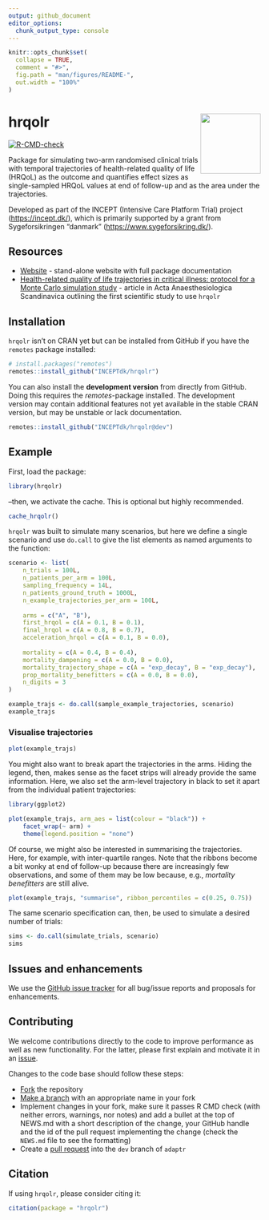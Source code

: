 ```yaml
---
output: github_document
editor_options: 
  chunk_output_type: console
---
```


<!-- README.md is generated from README.Rmd. Please edit that file -->

```r
knitr::opts_chunk$set(
  collapse = TRUE,
  comment = "#>",
  fig.path = "man/figures/README-",
  out.width = "100%"
)
```

# hrqolr <img src="man/figures/hrqolr.png" align="right" width="120" />

<!-- badges: start -->
[![R-CMD-check](https://github.com/epiben/hrqolr/actions/workflows/R-CMD-check.yaml/badge.svg)](https://github.com/epiben/hrqolr/actions/workflows/R-CMD-check.yaml)
<!-- [![codecov](https://codecov.io/gh/INCEPTdk/adaptr/branch/main/graph/badge.svg)](https://app.codecov.io/gh/INCEPTdk/adaptr/)
![total downloads from RStudio mirror](https://cranlogs.r-pkg.org/badges/grand-total/hrqolr) -->
<!-- badges: end -->

Package for simulating two-arm randomised clinical trials with temporal trajectories of
health-related quality of life (HRQoL) as the outcome and quantifies effect sizes as single-sampled
HRQoL values at end of follow-up and as the area under the trajectories. 

Developed as part of the INCEPT (Intensive Care Platform Trial) project (<https://incept.dk/>),
which is primarily supported by a grant from Sygeforsikringen "danmark"
(<https://www.sygeforsikring.dk/>).

## Resources

* [Website](https://inceptdk.github.io/hrqolr/index.html) - stand-alone website with full
package documentation
* [Health-related quality of life trajectories in critical illness: protocol for a Monte Carlo simulation study](https://doi.org/10.1111/aas.14324) -
article in Acta Anaesthesiologica Scandinavica outlining the first scientific study to use `hrqolr`

## Installation

`hrqolr` isn't on CRAN yet but can be installed from GitHub if you have the `remotes` package installed:

```r
# install.packages("remotes") 
remotes::install_github("INCEPTdk/hrqolr")
```

You can also install the **development version** from directly from GitHub. Doing this
requires the *remotes*-package installed. The development version may contain
additional features not yet available in the stable CRAN version, but may be unstable or lack documentation.

```r
remotes::install_github("INCEPTdk/hrqolr@dev")
```

## Example
First, load the package:
```r
library(hrqolr)
```

--then, we activate the cache. This is optional but highly recommended.

```r
cache_hrqolr()
```

`hrqolr` was built to simulate many scenarios, but here we define a single scenario and use `do.call` to give the list elements as named arguments to the function:

```r
scenario <- list(
	n_trials = 100L,
	n_patients_per_arm = 100L,
	sampling_frequency = 14L,
	n_patients_ground_truth = 1000L,
	n_example_trajectories_per_arm = 100L,
	
	arms = c("A", "B"),
	first_hrqol = c(A = 0.1, B = 0.1),
	final_hrqol = c(A = 0.8, B = 0.7),
	acceleration_hrqol = c(A = 0.1, B = 0.0),
	
	mortality = c(A = 0.4, B = 0.4),
	mortality_dampening = c(A = 0.0, B = 0.0),
	mortality_trajectory_shape = c(A = "exp_decay", B = "exp_decay"),
	prop_mortality_benefitters = c(A = 0.0, B = 0.0),
	n_digits = 3
)

example_trajs <- do.call(sample_example_trajectories, scenario)
example_trajs
```

### Visualise trajectories
```r
plot(example_trajs)
```

You might also want to break apart the trajectories in the arms. Hiding the legend, then, makes sense as the facet strips will already provide the same information. Here, we also set the arm-level trajectory in black to set it apart from the individual patient trajectories:

```r
library(ggplot2) 

plot(example_trajs, arm_aes = list(colour = "black")) +
	facet_wrap(~ arm) +
	theme(legend.position = "none")
```

Of course, we might also be interested in summarising the trajectories. Here, for example, with inter-quartile ranges. Note that the ribbons become a bit wonky at end of follow-up because there are increasingly few observations, and some of them may be low because, e.g., *mortality benefitters* are still alive.

```r
plot(example_trajs, "summarise", ribbon_percentiles = c(0.25, 0.75))
```

The same scenario specification can, then, be used to simulate a desired number of trials:
```r
sims <- do.call(simulate_trials, scenario)
sims
```

## Issues and enhancements

We use the [GitHub issue tracker](https://github.com/epiben/hrqolr/issues) for
all bug/issue reports and proposals for enhancements. 

## Contributing

We welcome contributions directly to the code to improve performance as well
as new functionality. For the latter, please first explain and motivate it in an
[issue](https://github.com/epiben/hrqolr/issues).

Changes to the code base should follow these steps:

- [Fork](https://docs.github.com/en/get-started/quickstart/fork-a-repo) the repository
- [Make a branch](https://docs.github.com/en/pull-requests/collaborating-with-pull-requests/proposing-changes-to-your-work-with-pull-requests/creating-and-deleting-branches-within-your-repository) with an appropriate name in your fork
- Implement changes in your fork, make sure it passes R CMD check (with neither
errors, warnings, nor notes) and add a bullet at the top of NEWS.md with a short
description of the change, your GitHub handle and the id of the pull request
implementing the change (check the `NEWS.md` file to see the formatting)
- Create a [pull request](https://docs.github.com/en/pull-requests/collaborating-with-pull-requests/proposing-changes-to-your-work-with-pull-requests/creating-a-pull-request-from-a-fork) into the `dev` branch
of `adaptr`

## Citation

If using `hrqolr`, please consider citing it:

```r
citation(package = "hrqolr")
```
